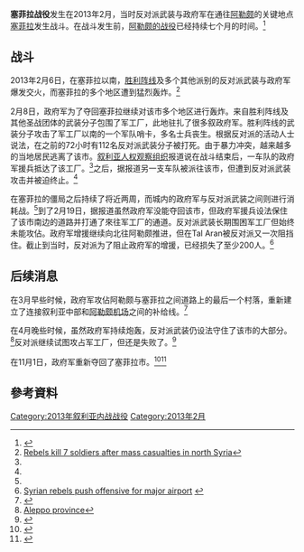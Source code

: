 {{Infobox military conflict
|partof=[[敘利亞內戰|敘利亞內戰]]
|conflict=塞菲拉戰鬥
|place=[[敘利亞|敘利亞]][[塞菲拉|塞菲拉]]
|date=2013年2月6日－2月19日
|result=不分勝負
* 反對派控制該城大部分地區，但損失慘重
* 政府軍保有兵工廠並開啟增援路線
|combatant1={{Flagicon image|Flag of Jabhat al-Nusra.jpg}} [[努斯拉陣線|胜利阵线]]
|combatant2={{Flagicon|Syria}} [[敘利亞陸軍|敘利亞陸軍]]
|units1=未知
|units2=第二裝甲師
* 第15裝甲旅
獨立砲兵旅<br/>
獨立步兵旅
|strength1=未知
|strength2=1,200人
|casualties1=200人以上陣亡<ref name="push">[http://www.philstar.com/breaking-news/2013/02/19/910676/syrian-rebels-push-offensive-major-airport Syrian rebels push offensive for major airport] {{Wayback|url=http://www.philstar.com/breaking-news/2013/02/19/910676/syrian-rebels-push-offensive-major-airport |date=20151208092902 }}</ref>
|casualties2=7人以上陣亡<ref name="masscasualties">{{Cite web |url=http://www.dailystar.com.lb/News/Middle-East/2013/Feb-08/205662-rebels-kill-7-soldiers-after-mass-casualties-in-north-syria.ashx#axzz2KGCd1BWw |title=Rebels kill 7 soldiers after mass casualties in north Syria |accessdate=2013-05-09 |archive-date=2018-09-29 |archive-url=https://web.archive.org/web/20180929211015/http://www.dailystar.com.lb/News/Middle-East/2013/Feb-08/205662-rebels-kill-7-soldiers-after-mass-casualties-in-north-syria.ashx#axzz2KGCd1BWw |dead-url=no }}</ref>
}}

'''塞菲拉战役'''发生在2013年2月，当时反对派武装与政府军在通往[[阿勒颇|阿勒颇]]的关键地点[[塞菲拉|塞菲拉]]发生战斗。在战斗发生前，[[阿勒颇之战|阿勒颇的战役]]已经持续七个月的时间。<ref name="battleground">{{Cite web |url=http://www.bbc.co.uk/news/world-middle-east-21504390 |title=Syria crisis: Life in battleground town of al-Safira |accessdate=2013-05-09 |archive-date=2018-11-23 |archive-url=https://web.archive.org/web/20181123142505/https://www.bbc.co.uk/news/world-middle-east-21504390 |dead-url=no }}</ref>

== 战斗 ==
2013年2月6日，在塞菲拉以南，[[努斯拉陣線|胜利阵线]]及多个其他派别的反对派武装与政府军爆发交火，而塞菲拉的多个地区遭到猛烈轰炸。<ref name="masscasualties">[http://www.dailystar.com.lb/News/Middle-East/2013/Feb-08/205662-rebels-kill-7-soldiers-after-mass-casualties-in-north-syria.ashx#axzz2KGCd1BWw Rebels kill 7 soldiers after mass casualties in north Syria]</ref>

2月8日，政府军为了夺回塞菲拉继续对该市多个地区进行轰炸。来自胜利阵线及其他圣战团体的武装分子包围了军工厂，此地驻扎了很多叙政府军。胜利阵线的武装分子攻击了军工厂以南的一个军队哨卡，多名士兵丧生。根据反对派的活动人士说法，在之前的72小时有112名反对派武装分子被打死。由于暴力冲突，越来越多的当地居民逃离了该市。[[叙利亚人权观察组织|叙利亚人权观察组织]]报道说在战斗结束后，一车队的政府军援兵抵达了该工厂。<ref name="masscasualties"/>之后，据报道另一支车队被派往该市，但遭到反对派武装攻击并被迫终止。<ref name="battleground"/>

在塞菲拉的僵局之后持续了将近两周，而城内的政府军与反对派武装之间则进行消耗战。<ref name="battleground"/>到了2月19日，据报道虽然政府军没能夺回该市，但政府军援兵设法保住了该市南边的道路并打通了來往军工厂的通道。反对派武装长期围困军工厂但始终未能攻佔。政府军增援继续向北往阿勒颇推进，但在Tal Aran被反对派又一次阻挡住。截止到当时，反对派为了阻止政府军的增援，已经损失了至少200人。<ref name="push">[http://www.philstar.com/breaking-news/2013/02/19/910676/syrian-rebels-push-offensive-major-airport Syrian rebels push offensive for major airport] {{Wayback|url=http://www.philstar.com/breaking-news/2013/02/19/910676/syrian-rebels-push-offensive-major-airport |date=20151208092902 }}</ref>

== 后续消息 ==
在3月早些时候，政府军攻佔阿勒颇与塞菲拉之间道路上的最后一个村落，重新建立了连接叙利亚中部和[[阿勒颇机场|阿勒颇机场]]之间的补给线。<ref>{{Cite web |url=http://uk.reuters.com/article/2013/03/01/uk-syria-crisis-idUKBRE92013C20130301 |title=Assad forces take Aleppo village, reopening supply line |accessdate=2014-02-16 |archive-date=2015-07-13 |archive-url=https://web.archive.org/web/20150713120302/http://uk.reuters.com/article/2013/03/01/uk-syria-crisis-idUKBRE92013C20130301 |dead-url=no }}</ref>

在4月晚些时候，虽然政府军持续炮轰，反对派武装仍设法守住了该市的大部分。<ref>[http://www.facebook.com/syriaohr/posts/361239060651105 Aleppo province]</ref>反对派继续试图攻占军工厂，但还是失败了。<ref>{{Cite web |url=http://www.telegraph.co.uk/news/worldnews/middleeast/syria/10022753/Syria-Al-Qaedas-battle-for-control-of-Assads-chemical-weapons-plant.html |title=Syria: Al-Qaeda's battle for control of Assad's chemical weapons plant |access-date=2014-02-16 |archive-date=2021-01-17 |archive-url=https://web.archive.org/web/20210117024314/https://www.telegraph.co.uk/news/worldnews/middleeast/syria/10022753/Syria-Al-Qaedas-battle-for-control-of-Assads-chemical-weapons-plant.html |dead-url=no }}</ref>

在11月1日，政府军重新夺回了塞菲拉市。<ref>{{Cite web |url=http://dailystar.com.lb/News/Middle-East/2013/Nov-01/236495-syrian-forces-capture-town-near-chemical-weapons-site-activists.ashx#axzz2hs2ziHUm |title=Syrian forces capture town near chemical weapons site: Activists |accessdate=2014-02-16 |archive-date=2019-03-27 |archive-url=https://web.archive.org/web/20190327091428/http://www.dailystar.com.lb/News/Middle-East/2013/Nov-01/236495-syrian-forces-capture-town-near-chemical-weapons-site-activists.ashx#axzz2hs2ziHUm |dead-url=no }}</ref><ref>{{cite web|url=http://www.reuters.com/article/2013/11/01/us-syria-crisis-safira-idUSBRE9A009120131101|title=Syrian forces capture town near chemical weapons site: group|publisher=Reuters|date=1 November 2013|accessdate=1 November 2013|archive-date=2015-09-24|archive-url=https://web.archive.org/web/20150924190440/http://www.reuters.com/article/2013/11/01/us-syria-crisis-safira-idUSBRE9A009120131101|dead-url=yes}}</ref>

== 參考資料 ==
{{Reflist}}

[[Category:2013年叙利亚内战战役|Category:2013年叙利亚内战战役]]
[[Category:2013年2月|Category:2013年2月]]